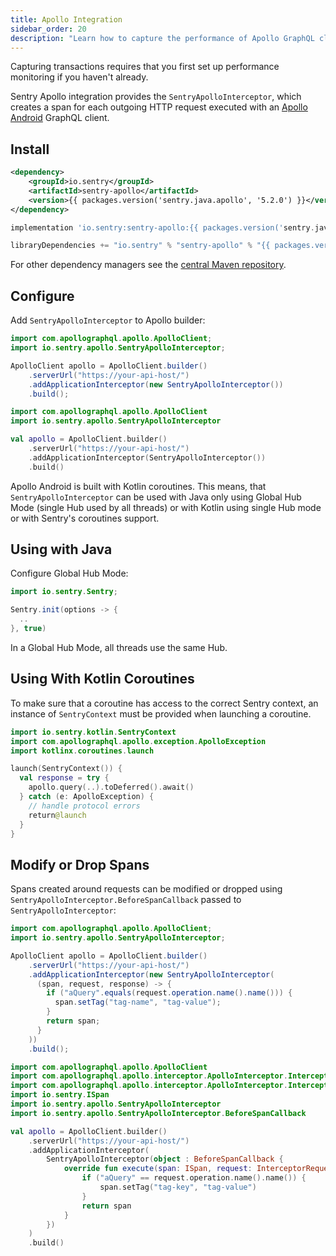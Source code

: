 ```yaml
---
title: Apollo Integration
sidebar_order: 20
description: "Learn how to capture the performance of Apollo GraphQL client."
---
```


<Note>

Capturing transactions requires that you first <PlatformLink to="/performance/">set up performance monitoring</PlatformLink> if you haven't already.

</Note>

Sentry Apollo integration provides the `SentryApolloInterceptor`, which creates a span for each outgoing HTTP request executed with an [Apollo Android](https://github.com/apollographql/apollo-android) GraphQL client.

## Install

```xml {tabTitle:Maven}
<dependency>
    <groupId>io.sentry</groupId>
    <artifactId>sentry-apollo</artifactId>
    <version>{{ packages.version('sentry.java.apollo', '5.2.0') }}</version>
</dependency>
```

```groovy {tabTitle:Gradle}
implementation 'io.sentry:sentry-apollo:{{ packages.version('sentry.java.apollo', '5.2.0') }}'
```

```scala {tabTitle: SBT}
libraryDependencies += "io.sentry" % "sentry-apollo" % "{{ packages.version('sentry.java.apollo', '5.2.0') }}"
```

For other dependency managers see the [central Maven repository](https://search.maven.org/artifact/io.sentry/sentry-apollo).

## Configure

Add `SentryApolloInterceptor` to Apollo builder:

```java
import com.apollographql.apollo.ApolloClient;
import io.sentry.apollo.SentryApolloInterceptor;

ApolloClient apollo = ApolloClient.builder()
    .serverUrl("https://your-api-host/")
    .addApplicationInterceptor(new SentryApolloInterceptor())
    .build();
```

```kotlin
import com.apollographql.apollo.ApolloClient
import io.sentry.apollo.SentryApolloInterceptor

val apollo = ApolloClient.builder()
    .serverUrl("https://your-api-host/")
    .addApplicationInterceptor(SentryApolloInterceptor())
    .build()
```

Apollo Android is built with Kotlin coroutines. This means, that `SentryApolloInterceptor` can be used with Java only using Global Hub Mode (single Hub used by all threads) or with Kotlin using single Hub mode or with <PlatformLink to="/enriching-events/scopes/#kotlin-coroutines">Sentry's coroutines support</PlatformLink>.

## Using with Java

Configure Global Hub Mode:

```java
import io.sentry.Sentry;

Sentry.init(options -> {
  ..
}, true)
```

<Note>
In a Global Hub Mode, all threads use the same Hub.
</Note>

## Using With Kotlin Coroutines

To make sure that a coroutine has access to the correct Sentry context, an instance of `SentryContext` must be provided when launching a coroutine.

```kotlin
import io.sentry.kotlin.SentryContext
import com.apollographql.apollo.exception.ApolloException
import kotlinx.coroutines.launch

launch(SentryContext()) {
  val response = try {
    apollo.query(..).toDeferred().await()
  } catch (e: ApolloException) {
    // handle protocol errors
    return@launch
  }
}
```

## Modify or Drop Spans

Spans created around requests can be modified or dropped using `SentryApolloInterceptor.BeforeSpanCallback` passed to `SentryApolloInterceptor`:

```java
import com.apollographql.apollo.ApolloClient;
import io.sentry.apollo.SentryApolloInterceptor;

ApolloClient apollo = ApolloClient.builder()
    .serverUrl("https://your-api-host/")
    .addApplicationInterceptor(new SentryApolloInterceptor(
      (span, request, response) -> {
        if ("aQuery".equals(request.operation.name().name())) {
          span.setTag("tag-name", "tag-value");
        }
        return span;
      }
    ))
    .build();
```

```kotlin
import com.apollographql.apollo.ApolloClient
import com.apollographql.apollo.interceptor.ApolloInterceptor.InterceptorRequest
import com.apollographql.apollo.interceptor.ApolloInterceptor.InterceptorResponse
import io.sentry.ISpan
import io.sentry.apollo.SentryApolloInterceptor
import io.sentry.apollo.SentryApolloInterceptor.BeforeSpanCallback

val apollo = ApolloClient.builder()
    .serverUrl("https://your-api-host/")
    .addApplicationInterceptor(
        SentryApolloInterceptor(object : BeforeSpanCallback {
            override fun execute(span: ISpan, request: InterceptorRequest, response: InterceptorResponse?): ISpan {
                if ("aQuery" == request.operation.name().name()) {
                    span.setTag("tag-key", "tag-value")
                }
                return span
            }
        })
    )
    .build()
```
